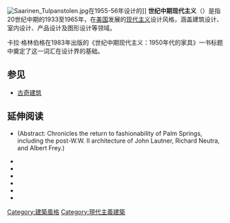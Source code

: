 [[File:Saarinen_Tulpanstolen.jpg|thumb]]在1955-56年设计的{{link-en|郁金香椅|Tulip chair}}]]
'''世纪中期现代主义'''（'''{{lang-en|Mid-century modern}}'''）是指20世纪中期的1933至1965年，在[[美国|美国]]发展的[[现代主义|现代主义]]设计风格，涵盖建筑设计、室内设计、产品设计及图形设计等领域。

卡拉·格林伯格在1983年出版的《世纪中期现代主义：1950年代的家具》一书标题中奠定了这一词汇在设计界的基础。

==参见==
* [[古奇建筑|古奇建筑]]

==延伸阅读==
* {{cite journal |last=Andersen |first=Kurt |authorlink=Kurt Andersen |coauthors=[[Robert_Polidori|Robert Polidori]] (photographs) |title=Annals of Architecture: Desert Cool |journal=[[The_New_Yorker|The New Yorker]] |date=February 23 & March 2, 1998 |volume=74 |issue=2 |pages=128–137 |url=http://psmodcom.org/wp-content/themes/modcom/PDF/NEW%20YORKER-MARCH%201998.pdf |accessdate=May 23, 2012 |issn=0028-792X |deadurl=yes |archiveurl=https://web.archive.org/web/20140317194920/http://psmodcom.org/wp-content/themes/modcom/PDF/NEW%20YORKER-MARCH%201998.pdf |archivedate=2014年3月17日 }} (Abstract: Chronicles the return to fashionability of Palm Springs, including the post-W.W. II architecture of John Lautner, Richard Neutra, and Albert Frey.)
* {{cite book |last=Coquelle |first=Aline |title=Palm Springs Style |year=2006 |publisher=Assouline |isbn=978-2843237430 |pages=192 }}
* {{cite book|last=Dailey|first=Victoria|title=LA's Early Moderns: Art, Architecture, Photography|year=2003|publisher=Princeton Archit.Press|isbn=978-1890449162|pages=136}}
* {{cite book |last=Dietsch |first=Deborah K. |title=Classic Modern: Midcentury Modern At Home |year = 2000| publisher= Simon & Schuster |pages=208 |isbn=978-0684867441 }}
* {{cite book |last=Hess |first=Alan |title=Forgotten Modern: California Houses 1940-1970 |year=2007 |publisher=Gibbs Smith |isbn=978-1586858582 |pages=280 |authorlink=Alan Hess |coauthors=Weintraub, Alan (photographs)}}
* {{cite book |last=Keith |first=Michele |title=Designers here and there: inside the city and country homes of America's top decorators |url=https://archive.org/details/designersherethe0000keit |year= 2010 |publisher=Monacelli Press |location=New York, NY |isbn=978-1580932462 |pages=[https://archive.org/details/designersherethe0000keit/page/224 224] |chapter=Michael Berman: ... Palm Springs; Alex Jordan: ... Palm Desert |lccn=2009042910}}
* {{cite book|title=Dream Homes Deserts: A Showcase of the Finest Architects, Designers & Builders in Las Vegas, Palm Springs & New Mexico|year=200|publisher=Panache Partners, LLC|location=Dallas, TX|isbn=978-1933415284|pages=200}}

{{美国建筑史}}

[[Category:建築風格|Category:建築風格]]
[[Category:現代主義建築|Category:現代主義建築]]